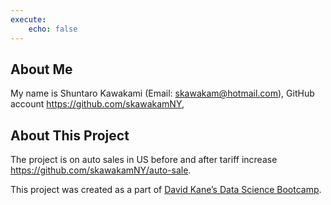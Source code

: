 ```yaml
---
execute:
    echo: false
---
```

## About Me
My name is Shuntaro Kawakami (Email: [skawakam@hotmail.com](skawakam@hotmail.com)), GitHub account [https://github.com/skawakamNY](https://github.com/skawakamNY),

## About This Project
The project is on auto sales in US before and after tariff increase [https://github.com/skawakamNY/auto-sale](https://github.com/skawakamNY/auto-sale).  

This project was created as a part of [David Kane’s Data Science Bootcamp](https://bootcamp.davidkane.info/).